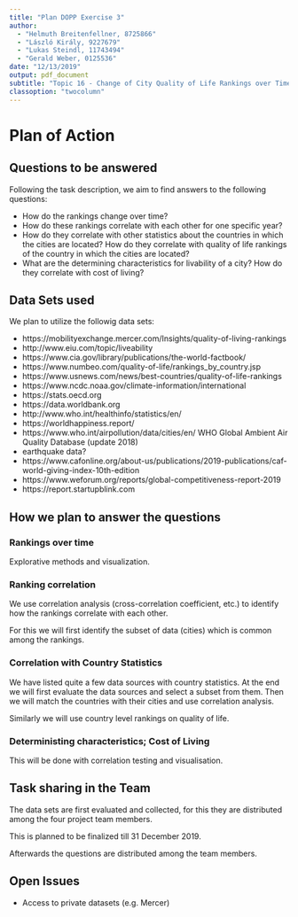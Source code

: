 ```yaml
---
title: "Plan DOPP Exercise 3"
author: 
  - "Helmuth Breitenfellner, 8725866"
  - "László Király, 9227679"
  - "Lukas Steindl, 11743494"
  - "Gerald Weber, 0125536"
date: "12/13/2019"
output: pdf_document
subtitle: "Topic 16 - Change of City Quality of Life Rankings over Time"
classoption: "twocolumn"
---
```


# Plan of Action

## Questions to be answered

Following the task description, we aim to find answers to the following questions:

* How do the rankings change over time?
* How do these rankings correlate with each other for one specific year?
* How do they correlate with other statistics about the countries in which
  the cities are located?
  How do they correlate with quality of life rankings of the country
  in which the cities are located?
* What are the determining characteristics for livability of a city?
  How do they correlate with cost of living?

## Data Sets used

We plan to utilize the followig data sets:

* https://mobilityexchange.mercer.com/Insights/quality-of-living-rankings  
* http://www.eiu.com/topic/liveability
* https://www.cia.gov/library/publications/the-world-factbook/
* https://www.numbeo.com/quality-of-life/rankings_by_country.jsp
* https://www.usnews.com/news/best-countries/quality-of-life-rankings
* https://www.ncdc.noaa.gov/climate-information/international
* https://stats.oecd.org
* https://data.worldbank.org
* http://www.who.int/healthinfo/statistics/en/
* https://worldhappiness.report/
* https://www.who.int/airpollution/data/cities/en/ WHO Global Ambient Air Quality Database (update 2018)
* earthquake data?
* https://www.cafonline.org/about-us/publications/2019-publications/caf-world-giving-index-10th-edition
* https://www.weforum.org/reports/global-competitiveness-report-2019
* https://report.startupblink.com


## How we plan to answer the questions

### Rankings over time

Explorative methods and visualization.

### Ranking correlation

We use correlation analysis (cross-correlation coefficient, etc.) to identify how the rankings correlate with each other.

For this we will first identify the subset of data (cities) which is common among the rankings.

### Correlation with Country Statistics

We have listed quite a few data sources with country statistics.
At the end we will first evaluate the data sources and select a subset from them.
Then we will match the countries with their cities and use correlation analysis.

Similarly we will use country level rankings on quality of life.

### Deterministing characteristics; Cost of Living

This will be done with correlation testing and visualisation.

## Task sharing in the Team

The data sets are first evaluated and collected,
for this they are distributed among the four project team members.

This is planned to be finalized till 31 December 2019.

Afterwards the questions are distributed among the team members.

## Open Issues

- Access to private datasets (e.g. Mercer)

